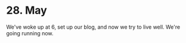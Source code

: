 # 28. May

We've woke up at 6, set up our blog, and now we try to live well. We're going running now.
